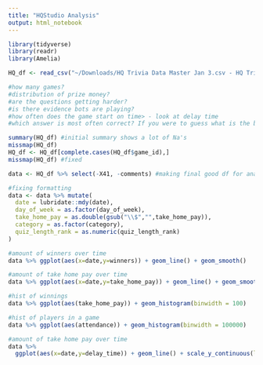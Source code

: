 ```yaml
---
title: "HQStudio Analysis"
output: html_notebook
---
```



```r
library(tidyverse)
library(readr)
library(Amelia)

```


```r
HQ_df <- read_csv("~/Downloads/HQ Trivia Data Master Jan 3.csv - HQ Trivia Data Master Jan 3.csv.csv")

```

```r
#how many games? 
#distribution of prize money? 
#are the questions getting harder? 
#is there evidence bots are playing? 
#how often does the game start on time> - look at delay time 
#which answer is most often correct? If you were to guess what is the best letter to guess? 

summary(HQ_df) #initial summary shows a lot of Na's
missmap(HQ_df)
HQ_df <- HQ_df[complete.cases(HQ_df$game_id),]
missmap(HQ_df) #fixed

data <- HQ_df %>% select(-X41, -comments) #making final good df for analysis

#fixing formatting 
data <- data %>% mutate(
  date = lubridate::mdy(date),
  day_of_week = as.factor(day_of_week),
  take_home_pay = as.double(gsub("\\$","",take_home_pay)),
  category = as.factor(category),
  quiz_length_rank = as.numeric(quiz_length_rank)
)

#amount of winners over time
data %>% ggplot(aes(x=date,y=winners)) + geom_line() + geom_smooth()

#amount of take home pay over time 
data %>% ggplot(aes(x=date,y=take_home_pay)) + geom_line() + geom_smooth()

#hist of winnings
data %>% ggplot(aes(take_home_pay)) + geom_histogram(binwidth = 100)

#hist of players in a game
data %>% ggplot(aes(attendance)) + geom_histogram(binwidth = 100000)

#amount of take home pay over time 
data %>% 
  ggplot(aes(x=date,y=delay_time)) + geom_line() + scale_y_continuous(limits = c(0,50)) + geom_smooth()

```

